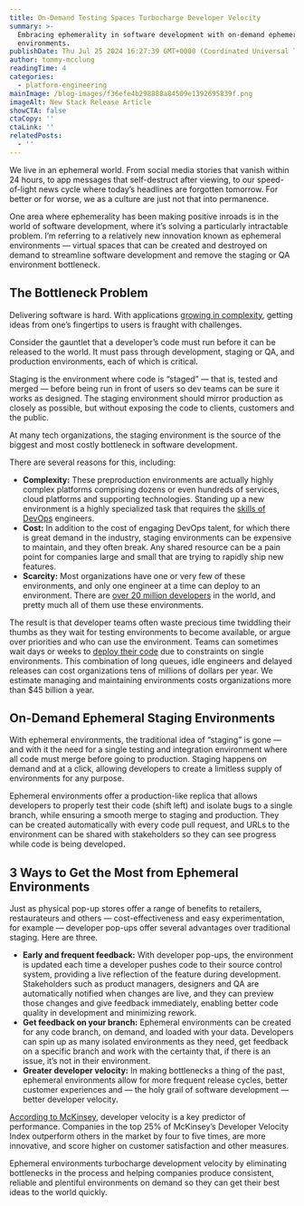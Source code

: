 ```yaml
---
title: On-Demand Testing Spaces Turbocharge Developer Velocity
summary: >-
  Embracing ephemerality in software development with on-demand ephemeral
  environments.
publishDate: Thu Jul 25 2024 16:27:39 GMT+0000 (Coordinated Universal Time)
author: tommy-mcclung
readingTime: 4
categories:
  - platform-engineering
mainImage: /blog-images/f36efe4b298888a84509e1392695839f.png
imageAlt: New Stack Release Article
showCTA: false
ctaCopy: ''
ctaLink: ''
relatedPosts:
  - ''
---
```


We live in an ephemeral world. From social media stories that vanish within 24 hours, to app messages that self-destruct after viewing, to our speed-of-light news cycle where today’s headlines are forgotten tomorrow. For better or for worse, we as a culture are just not that into permanence.

One area where ephemerality has been making positive inroads is in the world of software development, where it’s solving a particularly intractable problem. I’m referring to a relatively new innovation known as ephemeral environments — virtual spaces that can be created and destroyed on demand to streamline software development and remove the staging or QA environment bottleneck.

## **The Bottleneck Problem**

Delivering software is hard. With applications [growing in complexity](https://thenewstack.io/the-growing-complexity-of-kubernetes-and-whats-being-done-to-fix-it/), getting ideas from one’s fingertips to users is fraught with challenges.

Consider the gauntlet that a developer’s code must run before it can be released to the world. It must pass through development, staging or QA, and production environments, each of which is critical.

Staging is the environment where code is “staged” — that is, tested and merged — before being run in front of users so dev teams can be sure it works as designed. The staging environment should mirror production as closely as possible, but without exposing the code to clients, customers and the public.

At many tech organizations, the staging environment is the source of the biggest and most costly bottleneck in software development.

There are several reasons for this, including:
*   **Complexity:** These preproduction environments are actually highly complex platforms comprising dozens or even hundreds of services, cloud platforms and supporting technologies. Standing up a new environment is a highly specialized task that requires the [skills of DevOps](https://thenewstack.io/how-to-close-the-devops-skills-gap/) engineers.
*   **Cost:** In addition to the cost of engaging DevOps talent, for which there is great demand in the industry, staging environments can be expensive to maintain, and they often break. Any shared resource can be a pain point for companies large and small that are trying to rapidly ship new features.
*   **Scarcity:** Most organizations have one or very few of these environments, and only one engineer at a time can deploy to an environment. There are [over 20 million developers](https://en.wikipedia.org/wiki/Software_engineering_demographics) in the world, and pretty much all of them use these environments.

The result is that developer teams often waste precious time twiddling their thumbs as they wait for testing environments to become available, or argue over priorities and who can use the environment. Teams can sometimes wait days or weeks to [deploy their code](https://thenewstack.io/gitops-at-home-automate-code-deploys-with-kubernetes-and-flux/) due to constraints on single environments. This combination of long queues, idle engineers and delayed releases can cost organizations tens of millions of dollars per year. We estimate managing and maintaining environments costs organizations more than $45 billion a year.

## **On-Demand Ephemeral Staging Environments**

With ephemeral environments, the traditional idea of “staging” is gone — and with it the need for a single testing and integration environment where all code must merge before going to production. Staging happens on demand and at a click, allowing developers to create a limitless supply of environments for any purpose.

Ephemeral environments offer a production-like replica that allows developers to properly test their code (shift left) and isolate bugs to a single branch, while ensuring a smooth merge to staging and production. They can be created automatically with every code pull request, and URLs to the environment can be shared with stakeholders so they can see progress while code is being developed.

## **3 Ways to Get the Most from Ephemeral Environments**

Just as physical pop-up stores offer a range of benefits to retailers, restaurateurs and others — cost-effectiveness and easy experimentation, for example — developer pop-ups offer several advantages over traditional staging. Here are three.
*   **Early and frequent feedback:** With developer pop-ups, the environment is updated each time a developer pushes code to their source control system, providing a live reflection of the feature during development. Stakeholders such as product managers, designers and QA are automatically notified when changes are live, and they can preview those changes and give feedback immediately, enabling better code quality in development and minimizing rework.
*   **Get feedback on your branch:** Ephemeral environments can be created for any code branch, on demand, and loaded with your data. Developers can spin up as many isolated environments as they need, get feedback on a specific branch and work with the certainty that, if there is an issue, it’s not in their environment.
*   **Greater developer velocity:** In making bottlenecks a thing of the past, ephemeral environments allow for more frequent release cycles, better customer experiences and — the holy grail of software development — better developer velocity.

[According to McKinsey](https://www.mckinsey.com/industries/technology-media-and-telecommunications/our-insights/developer-velocity-how-software-excellence-fuels-business-performance), developer velocity is a key predictor of performance. Companies in the top 25% of McKinsey’s Developer Velocity Index outperform others in the market by four to five times, are more innovative, and score higher on customer satisfaction and other measures.

Ephemeral environments turbocharge development velocity by eliminating bottlenecks in the process and helping companies produce consistent, reliable and plentiful environments on demand so they can get their best ideas to the world quickly.